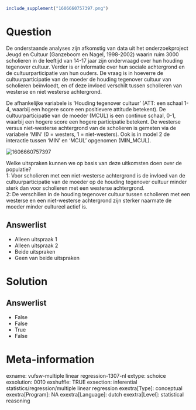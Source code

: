 ```r
include_supplement("1606660757397.png")
```

Question
========
De onderstaande analyses zijn afkomstig van data uit het
onderzoekproject Jeugd en Cultuur (Ganzeboom en Nagel, 1998-2002) waarin
ruim 3000 scholieren in de leeftijd van 14-17 jaar zijn ondervraagd over
hun houding tegenover cultuur. Verder is er informatie over hun sociale
achtergrond en de cultuurparticipatie van hun ouders. De vraag is in
hoeverre de cultuurparticipatie van de moeder de houding tegenover
cultuur van scholieren beïnvloedt, en of deze invloed verschilt tussen
scholieren van westerse en niet westerse achtergrond.  
  
De afhankelijke variabele is ‘Houding tegenover cultuur’ (ATT: een
schaal 1-4, waarbij een hogere score een positievere attitude betekent).
De cultuurparticipatie van de moeder (MCUL) is een continue schaal, 0-1,
waarbij een hogere score een hogere participatie betekent. De westerse
versus niet-westerse achtergrond van de scholieren is gemeten via de
variabele ‘MIN’ (0 = westers, 1 = niet-westers). Ook is in model 2 de
interactie tussen ‘MIN’ en ‘MCUL’ opgenomen (MIN\_MCUL).  
  
  
<img src="1606660757397.png" class="fr-fic fr-dii tvcss_2"
alt="1606660757397" />  
  
Welke uitspraken kunnen we op basis van deze uitkomsten doen over de
populatie?  
1: Voor scholieren met een niet-westerse achtergrond is de invloed van
de cultuurparticipatie van de moeder op de houding tegenover cultuur
minder sterk dan voor scholieren met een westerse achtergrond.  
2: De verschillen in de houding tegenover cultuur tussen scholieren met
een westerse en een niet-westerse achtergrond zijn sterker naarmate de
moeder minder cultureel actief is.

Answerlist
----------
* Alleen uitspraak 1
* Alleen uitspraak 2
* Beide uitspraken
* Geen van beide uitspraken

Solution
========










Answerlist
----------
* False
* False
* True
* False

Meta-information
================
exname: vufsw-multiple linear regression-1307-nl
extype: schoice
exsolution: 0010
exshuffle: TRUE
exsection: inferential statistics/regression/multiple linear regression
exextra[Type]: conceptual
exextra[Program]: NA
exextra[Language]: dutch
exextra[Level]: statistical reasoning

